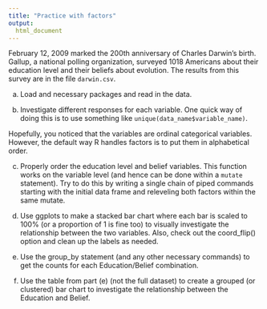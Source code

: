 ```yaml
---
title: "Practice with factors"
output:
  html_document
---
```

February 12, 2009 marked the 200th anniversary of Charles Darwin’s birth. Gallup, a national polling organization, surveyed 1018 Americans about their education level and their beliefs about evolution. The results from this survey are in the file `darwin.csv`.

  a. Load and necessary packages and read in the data.
    
  b. Investigate different responses for each variable. One quick way of doing this is to use something like `unique(data_name$variable_name)`.
    
Hopefully, you noticed that the variables are ordinal categorical variables. However, the default way R handles factors is to put them in alphabetical order. 

  c. Properly order the education level and belief variables. This function works on the variable level (and hence can be done within a `mutate` statement). Try to do this by writing a single chain of piped commands starting with the initial data frame and releveling both factors within the same mutate.
  
  d. Use ggplots to make a stacked bar chart where each bar is scaled to 100% (or a proportion of 1 is fine too) to visually investigate the relationship between the two variables. Also, check out the coord_flip() option and clean up the labels as needed.
    
  e. Use the group_by statement (and any other necessary commands) to get the counts for each Education/Belief combination. 
  
  f. Use the table from part (e) (not the full dataset) to create a grouped (or clustered) bar chart to investigate the relationship between the Education and Belief.